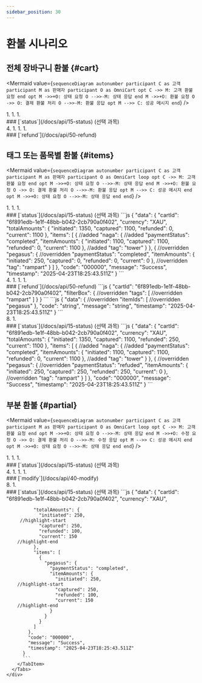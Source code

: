 ```yaml
---
sidebar_position: 30
---
```


# 환불 시나리오

## 전체 장바구니 환불 {#cart}

<Mermaid
  value={`
    sequenceDiagram
      autonumber
        participant C as 고객
        participant M as 판매자
        participant O as OmniCart
      opt
        C ->> M: 고객 환불 요청
      end
      opt
        M ->>+O: 상태 요청
        O -->>-M: 상태 응답
      end
        M ->>+O: 환불 요청
        O ->> O: 결제 환불 처리
        O -->>-M: 환불 응답
      opt
        M -->> C: 성공 메시지
      end
  `}
/>

<div class="container">
  <div class="row">
    <div class="col col--6">
      1. <CustomerRequestsARefund />
      1. <StatusRequest />
      1. <StatusResponse />
    </div>
    <div class="col col--6">
      ### [`status`](/docs/api/15-status) (선택 과목)
      <Tabs>
        <TabItem value="요청">
          <StatusReq />
        </TabItem>
        <TabItem value="응답">
          <StatusResPegasusCompleted />
        </TabItem>
      </Tabs>
    </div>
  </div>
</div>
<div class="container">
  <div class="row">
    <div class="col col--6">
      4. <RefundRequest />
      1. <PaymentRefunded />
      1. <RefundResponse />
      1. <SuccessMessage />
    </div>
    <div class="col col--6">
      ### [`refund`](/docs/api/50-refund)
      <Tabs>
        <TabItem value="요청">
          <CartIdOnlyReq />
        </TabItem>
        <TabItem value="응답">
          <PegasusItemResSuccess />
        </TabItem>
      </Tabs>
    </div>
  </div>
</div>

## 태그 또는 품목별 환불 {#items}

<Mermaid
  value={`
    sequenceDiagram
      autonumber
        participant C as 고객
        participant M as 판매자
        participant O as OmniCart
      loop
      opt
        C ->> M: 고객 환불 요청
      end
      opt
        M ->>+O: 상태 요청
        O -->>-M: 상태 응답
      end
        M ->>+O: 환불 요청
        O ->> O: 결제 환불 처리
        O -->>-M: 환불 응답
      opt
        M -->> C: 성공 메시지
      end
      opt
        M ->>+O: 상태 요청
        O -->>-M: 상태 응답
      end
      end
  `}
/>

<div class="container">
  <div class="row">
    <div class="col col--6">
      1. <CustomerRequestsARefund />
      1. <StatusRequest />
      1. <StatusResponse />
    </div>
    <div class="col col--6">
      ### [`status`](/docs/api/15-status) (선택 과목)
      <Tabs>
        <TabItem value="요청">
          <StatusReq />
        </TabItem>
        <TabItem value="응답">
          ```js
          {
            "data": {
              "cartId": "6f891edb-1e1f-48bb-b042-2cb790a0f402",
              "currency": "XAU",
              "totalAmounts": {
                "initiated": 1350,
                "captured": 1100,
                "refunded": 0,
                "current": 1100
              },
              "items": [
                {
          //added
                  "naga": {
          //added
                    "paymentStatus": "completed",
                    "itemAmounts": {
                      "initiated": 1100,
                      "captured": 1100,
                      "refunded": 0,
                      "current": 1100
                    },
          //added
                    "tag": "tower"
                  }
                },
                {
          //overridden
                  "pegasus": {
          //overridden
                    "paymentStatus": "completed",
                    "itemAmounts": {
                      "initiated": 250,
                      "captured": 0,
                      "refunded": 0,
                      "current": 0
                    },
          //overridden
                    "tag": "rampart"
                }
              ]
            },
            "code": "000000",
            "message": "Success",
            "timestamp": "2025-04-23T18:25:43.511Z"
          }
          ```
        </TabItem>
      </Tabs>
    </div>
  </div>
</div>
<div class="container">
  <div class="row">
    <div class="col col--6">
      4. <RefundRequest />
      1. <PaymentRefunded />
      1. <RefundResponse />
      1. <SuccessMessage />
    </div>
    <div class="col col--6">
      ### [`refund`](/docs/api/50-refund)
      <Tabs>
        <TabItem value="요청">
          ```js
          {
            "cartId": "6f891edb-1e1f-48bb-b042-2cb790a0f402",
            "filterBox": {
          //overridden
              "tags": [
          //overridden
                "rampart"
              ]
            }
          }
          ```
        </TabItem>
        <TabItem value="응답">
          ```js
          {
            "data": {
          //overridden
              "itemIds": [
          //overridden
                "pegasus"
            },
            "code": "string",
            "message": "string",
            "timestamp": "2025-04-23T18:25:43.511Z"
          }
          ```
        </TabItem>
      </Tabs>
    </div>
  </div>
</div>
<div class="container">
  <div class="row">
    <div class="col col--6">
      8. <StatusRequest />
      1. <StatusResponse />
    </div>
    <div class="col col--6">
      ### [`status`](/docs/api/15-status) (선택 과목)
      <Tabs>
        <TabItem value="요청">
          <StatusReq />
        </TabItem>
        <TabItem value="응답">
          ```js
          {
            "data": {
              "cartId": "6f891edb-1e1f-48bb-b042-2cb790a0f402",
              "currency": "XAU",
              "totalAmounts": {
                "initiated": 1350,
                "captured": 1100,
                "refunded": 250,
                "current": 1100
              },
              "items": [
                {
          //added
                  "naga": {
          //added
                    "paymentStatus": "completed",
                    "itemAmounts": {
                      "initiated": 1100,
                      "captured": 1100,
                      "refunded": 0,
                      "current": 1100
                    },
          //added
                    "tag": "tower"
                  }
                },
                {
          //overridden
                  "pegasus": {
          //overridden
                    "paymentStatus": "refuded",
                    "itemAmounts": {
                      "initiated": 250,
                      "captured": 250,
                      "refunded": 250,
                      "current": 0
                    },
          //overridden
                    "tag": "rampart"
                }
              ]
            },
            "code": "000000",
            "message": "Success",
            "timestamp": "2025-04-23T18:25:43.511Z"
          }
          ```
        </TabItem>
      </Tabs>
    </div>
  </div>
</div>

## 부분 환불 {#partial}

<Mermaid
  value={`
    sequenceDiagram
      autonumber
        participant C as 고객
        participant M as 판매자
        participant O as OmniCart
      loop
      opt
        C ->> M: 고객 환불 요청
      end
      opt
        M ->>+O: 상태 요청
        O -->>-M: 상태 응답
      end
        M ->>+O: 수정 요청
        O ->> O: 결제 환불 처리
        O -->>-M: 수정 응답
      opt
        M -->> C: 성공 메시지
      end
      opt
        M ->>+O: 상태 요청
        O -->>-M: 상태 응답
      end
      end
  `}
/>

<div class="container">
  <div class="row">
    <div class="col col--6">
      1. <CustomerRequestsARefund />
      1. <StatusRequest />
      1. <StatusResponse />
    </div>
    <div class="col col--6">
      ### [`status`](/docs/api/15-status) (선택 과목)
      <Tabs>
        <TabItem value="요청">
          <StatusReq />
        </TabItem>
        <TabItem value="응답">
          <StatusResPegasusCompleted />
        </TabItem>
      </Tabs>
    </div>
  </div>
</div>
<div class="container">
  <div class="row">
    <div class="col col--6">
      4. <ModifyRequest />
      1. <PaymentRefunded />
      1. <ModifyResponse />
      1. <SuccessMessage />
    </div>
    <div class="col col--6">
      ### [`modify`](/docs/api/40-modify)
      <Tabs>
        <TabItem value="요청">
          <ModifyReqPegasusAmount />
        </TabItem>
        <TabItem value="응답">
          <ModifyResPegasusAmount />
        </TabItem>
      </Tabs>
    </div>
  </div>
</div>
<div class="container">
  <div class="row">
    <div class="col col--6">
      8. <StatusRequest />
      1. <StatusResponse />
    </div>
    <div class="col col--6">
      ### [`status`](/docs/api/15-status) (선택 과목)
      <Tabs>
        <TabItem value="요청">
          <StatusReq />
        </TabItem>
        <TabItem value="응답">
          ```js
          {
            "data": {
              "cartId": "6f891edb-1e1f-48bb-b042-2cb790a0f402",
              "currency": "XAU",

              "totalAmounts": {
                "initiated": 250,
         //highlight-start
                "captured": 250,
                "refunded": 100,
                "current": 150
        //highlight-end
              },
              "items": [
                {
                  "pegasus": {
                    "paymentStatus": "completed",
                    "itemAmounts": {
                      "initiated": 250,
        //highlight-start
                      "captured": 250,
                      "refunded": 100,
                      "current": 150
        //highlight-end
                    }
                  }
                }
              ]
            },
            "code": "000000",
            "message": "Success",
            "timestamp": "2025-04-23T18:25:43.511Z"
          }
          ```
        </TabItem>
      </Tabs>
    </div>
  </div>
</div>

<!-- imports -->

